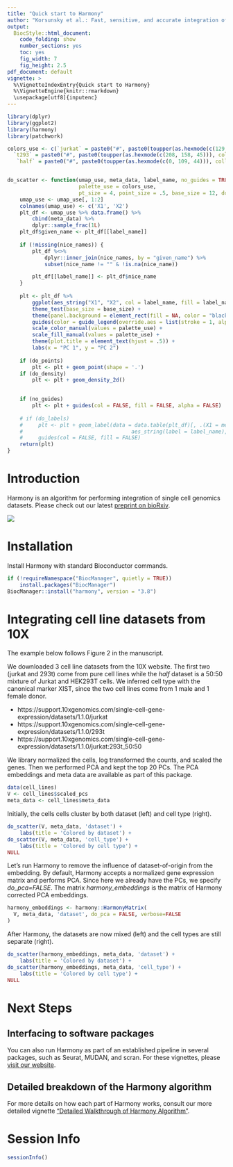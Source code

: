 ```yaml
---
title: "Quick start to Harmony"
author: "Korsunsky et al.: Fast, sensitive, and accurate integration of single cell data with Harmony"
output:
  BiocStyle::html_document:
    code_folding: show
    number_sections: yes
    toc: yes  
    fig_width: 7
    fig_height: 2.5
pdf_document: default
vignette: >
  %\VignetteIndexEntry{Quick start to Harmony}
  %\VignetteEngine{knitr::rmarkdown}
  \usepackage[utf8]{inputenc}
---
```





```r
library(dplyr)
library(ggplot2)
library(harmony)
library(patchwork)
```

```r
colors_use <- c(`jurkat` = paste0("#", paste0(toupper(as.hexmode(c(129, 15, 124))), collapse = "")),
  `t293` = paste0("#", paste0(toupper(as.hexmode(c(208, 158, 45))), collapse = "")),
   `half` = paste0("#", paste0(toupper(as.hexmode(c(0, 109, 44))), collapse = "")))


do_scatter <- function(umap_use, meta_data, label_name, no_guides = TRUE, do_labels = TRUE, nice_names, 
                       palette_use = colors_use,
                       pt_size = 4, point_size = .5, base_size = 12, do_points = TRUE, do_density = FALSE, h = 6, w = 8) {
    umap_use <- umap_use[, 1:2]
    colnames(umap_use) <- c('X1', 'X2')
    plt_df <- umap_use %>% data.frame() %>% 
        cbind(meta_data) %>% 
        dplyr::sample_frac(1L) 
    plt_df$given_name <- plt_df[[label_name]]
    
    if (!missing(nice_names)) {
        plt_df %<>%
            dplyr::inner_join(nice_names, by = "given_name") %>% 
            subset(nice_name != "" & !is.na(nice_name))

        plt_df[[label_name]] <- plt_df$nice_name        
    }
        
    plt <- plt_df %>% 
        ggplot(aes_string("X1", "X2", col = label_name, fill = label_name)) + 
        theme_test(base_size = base_size) + 
        theme(panel.background = element_rect(fill = NA, color = "black")) + 
        guides(color = guide_legend(override.aes = list(stroke = 1, alpha = 1, shape = 16, size = 4)), alpha = FALSE) +
        scale_color_manual(values = palette_use) + 
        scale_fill_manual(values = palette_use) +    
        theme(plot.title = element_text(hjust = .5)) + 
        labs(x = "PC 1", y = "PC 2") 
    
    if (do_points) 
        plt <- plt + geom_point(shape = '.')
    if (do_density) 
        plt <- plt + geom_density_2d()    
        

    if (no_guides)
        plt <- plt + guides(col = FALSE, fill = FALSE, alpha = FALSE)
    
    # if (do_labels) 
    #     plt <- plt + geom_label(data = data.table(plt_df)[, .(X1 = mean(X1), X2 = mean(X2)), by = label_name], label.size = NA,
    #                                   aes_string(label = label_name), color = "white", size = pt_size, alpha = 1, segment.size = 0) + 
    #     guides(col = FALSE, fill = FALSE)
    return(plt)
}

```

# Introduction

Harmony is an algorithm for performing integration of single cell genomics datasets. Please check out our latest [preprint on bioRxiv](https://www.biorxiv.org/content/10.1101/461954v2). 

![](main.jpg)

# Installation

Install Harmony with standard Bioconductor commands. 

```r
if (!requireNamespace("BiocManager", quietly = TRUE))
    install.packages("BiocManager")
BiocManager::install("harmony", version = "3.8")
```

# Integrating cell line datasets from 10X

The example below follows Figure 2 in the manuscript. 

We downloaded 3 cell line datasets from the 10X website. The first two (jurkat and 293t) come from pure cell lines while the *half* dataset is a 50:50 mixture of Jurkat and HEK293T cells. We inferred cell type with the canonical marker XIST, since the two cell lines come from 1 male and 1 female donor. 

* https://support.10xgenomics.com/single-cell-gene-expression/datasets/1.1.0/jurkat
* https://support.10xgenomics.com/single-cell-gene-expression/datasets/1.1.0/293t
* https://support.10xgenomics.com/single-cell-gene-expression/datasets/1.1.0/jurkat:293t_50:50

We library normalized the cells, log transformed the counts, and scaled the genes. Then we performed PCA and kept the top 20 PCs. The PCA embeddings and meta data are available as part of this package. 


```r
data(cell_lines)
V <- cell_lines$scaled_pcs
meta_data <- cell_lines$meta_data

```

Initially, the cells cells cluster by both dataset (left) and cell type (right). 

```r
do_scatter(V, meta_data, 'dataset') + 
    labs(title = 'Colored by dataset') +
do_scatter(V, meta_data, 'cell_type') + 
    labs(title = 'Colored by cell type') +
NULL
```

Let's run Harmony to remove the influence of dataset-of-origin from the embedding. By default, Harmony accepts a normalized gene expression matrix and performs PCA. Since here we already have the PCs, we specify *do_pca=FALSE*. The matrix *harmony_embeddings* is the matrix of Harmony corrected PCA embeddings. 

```r
harmony_embeddings <- harmony::HarmonyMatrix(
  V, meta_data, 'dataset', do_pca = FALSE, verbose=FALSE
)

```

After Harmony, the datasets are now mixed (left) and the cell types are still separate (right). 

```r
do_scatter(harmony_embeddings, meta_data, 'dataset') + 
    labs(title = 'Colored by dataset') +
do_scatter(harmony_embeddings, meta_data, 'cell_type') + 
    labs(title = 'Colored by cell type') +
NULL
```

# Next Steps

## Interfacing to software packages

You can also run Harmony as part of an established pipeline in several packages, such as Seurat, MUDAN, and scran. For these vignettes, please [visit our website](software.broadinstitute.org/harmony). 


## Detailed breakdown of the Harmony algorithm

For more details on how each part of Harmony works, consult our more detailed vignette ["Detailed Walkthrough of Harmony Algorithm"](software.broadinstitute.org/harmony/vignettes/walkthrough.html). 

# Session Info

```r
sessionInfo()
```









